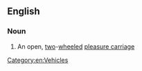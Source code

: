 ==English==

===Noun===
{{en-noun|head=[[village]] [[cart]]|s}}

# An open, [[two]]-[[wheeled]] [[pleasure carriage]]

[[Category:en:Vehicles]]